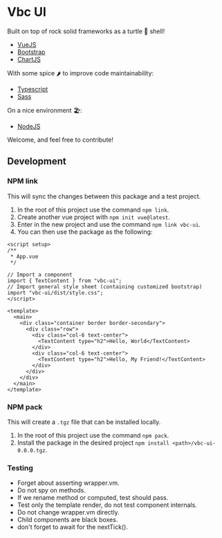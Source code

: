 
<Meta title="Introduction" />

# Vbc UI

Built on top of rock solid frameworks as a turtle 🐢 shell!

- [VueJS](https://vuejs.org/)
- [Bootstrap](https://getbootstrap.com/)
- [ChartJS](https://www.chartjs.org/)

With some spice 🌶️ to improve code maintainability:

- [Typescript](https://www.typescriptlang.org/)
- [Sass](https://sass-lang.com/)

On a nice environment 🏖️:

- [NodeJS](https://nodejs.org/en/)

Welcome, and feel free to contribute!

## Development

### NPM link

This will sync the changes between this package and a test project.

1. In the root of this project use the command `npm link`.
2. Create another vue project with `npm init vue@latest`.
3. Enter in the new project and use the command `npm link vbc-ui`.
4. You can then use the package as the following:

```vue
<script setup>
/**
 * App.vue
 */

// Import a component
import { TextContent } from "vbc-ui";
// Import general style sheet (containing customized bootstrap)
import "vbc-ui/dist/style.css";
</script>

<template>
  <main>
    <div class="container border border-secondary">
      <div class="row">
        <div class="col-6 text-center">
          <TextContent type="h2">Hello, World</TextContent>
        </div>
        <div class="col-6 text-center">
          <TextContent type="h2">Hello, My Friend!</TextContent>
        </div>
      </div>
    </div>
  </main>
</template>
```

### NPM pack

This will create a `.tgz` file that can be installed locally.

1. In the root of this project use the command `npm pack`.
2. Install the package in the desired project `npm install <path>/vbc-ui-0.0.0.tgz`.

### Testing

- Forget about asserting wrapper.vm.
- Do not spy on methods.
- If we rename method or computed, test should pass.
- Test only the template render, do not test component internals.
- Do not change wrapper.vm directly.
- Child components are black boxes.
- don't forget to await for the nextTick().

